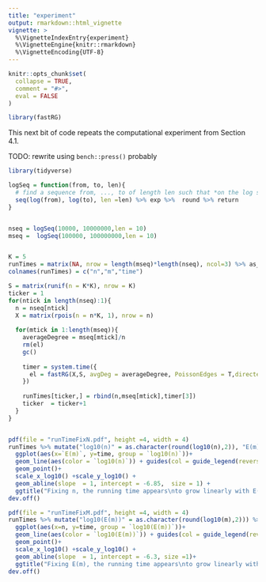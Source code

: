 ```yaml
---
title: "experiment"
output: rmarkdown::html_vignette
vignette: >
  %\VignetteIndexEntry{experiment}
  %\VignetteEngine{knitr::rmarkdown}
  %\VignetteEncoding{UTF-8}
---
```


```r
knitr::opts_chunk$set(
  collapse = TRUE,
  comment = "#>",
  eval = FALSE
)
```

```r
library(fastRG)
```

This next bit of code repeats the computational experiment from Section 4.1.

TODO: rewrite using `bench::press()` probably

```R
library(tidyverse)

logSeq = function(from, to, len){
  # find a sequence from, ..., to of length len such that *on the log scale* the points are equidistant. 
  seq(log(from), log(to), len =len) %>% exp %>%  round %>% return
}


nseq = logSeq(10000, 10000000,len = 10)
mseq =  logSeq(100000, 100000000,len = 10)


K = 5
runTimes = matrix(NA, nrow = length(mseq)*length(nseq), ncol=3) %>% as_data_frame %>% as.tbl
colnames(runTimes) = c("n","m","time")

S = matrix(runif(n = K*K), nrow = K)
ticker = 1
for(ntick in length(nseq):1){
  n = nseq[ntick]
  X = matrix(rpois(n = n*K, 1), nrow = n)
  
  for(mtick in 1:length(mseq)){
    averageDegree = mseq[mtick]/n
    rm(el)
    gc()
    
    timer = system.time({
      el = fastRG(X,S, avgDeg = averageDegree, PoissonEdges = T,directed = T,selfLoops = T, returnEdgeList= T)
    })
    
    runTimes[ticker,] = rbind(n,mseq[mtick],timer[3])
    ticker  = ticker+1
  }
}


pdf(file = "runTimeFixN.pdf", height =4, width = 4)
runTimes %>% mutate("log10(n)" = as.character(round(log10(n),2)), "E(m)"= m) %>% 
  ggplot(aes(x=`E(m)`, y=time, group = `log10(n)`))+
  geom_line(aes(color = `log10(n)`)) + guides(col = guide_legend(reverse = TRUE))+
  geom_point()+
  scale_x_log10() +scale_y_log10() + 
  geom_abline(slope  = 1, intercept = -6.85,  size = 1) + 
  ggtitle("Fixing n, the running time appears\nto grow linearly with E(m)")
dev.off()

pdf(file = "runTimeFixM.pdf", height =4, width = 4)
runTimes %>% mutate("log10(E(m))" = as.character(round(log10(m),2))) %>% 
  ggplot(aes(x=n, y=time, group = `log10(E(m))`))+
  geom_line(aes(color = `log10(E(m))`)) + guides(col = guide_legend(reverse = TRUE))+
  geom_point()+
  scale_x_log10() +scale_y_log10() + 
  geom_abline(slope  = 1, intercept = -6.3, size =1)+
  ggtitle("Fixing E(m), the running time appears\nto grow linearly with n")
dev.off()

```

